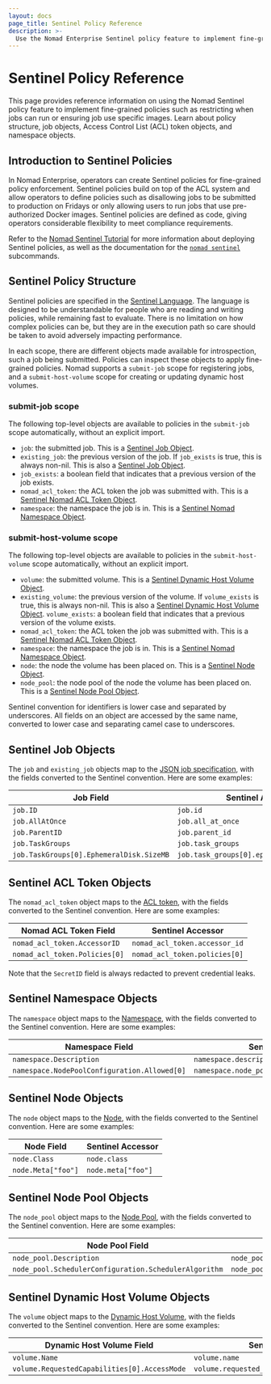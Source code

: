 ```yaml
---
layout: docs
page_title: Sentinel Policy Reference
description: >-
  Use the Nomad Enterprise Sentinel policy feature to implement fine-grained control over jobs, such as restricting when jobs can run or ensuring jobs use specific images. Learn about policy structure, job objects, Access Control List (ACL) token objects, and namespace objects.
---
```


# Sentinel Policy Reference

<EnterpriseAlert product="nomad" />

This page provides reference information on using the Nomad Sentinel policy feature to implement fine-grained policies such as restricting when jobs can run or ensuring job use specific images. Learn about policy structure, job objects, Access Control List (ACL) token objects, and namespace objects.

## Introduction to Sentinel Policies

In Nomad Enterprise, operators can create Sentinel policies for fine-grained
policy enforcement. Sentinel policies build on top of the ACL system and allow
operators to define policies such as disallowing jobs to be submitted to
production on Fridays or only allowing users to run jobs that use pre-authorized
Docker images. Sentinel policies are defined as code, giving operators
considerable flexibility to meet compliance requirements.

Refer to the [Nomad Sentinel Tutorial][] for more information about deploying
Sentinel policies, as well as the documentation for the [`nomad sentinel`][]
subcommands.

## Sentinel Policy Structure

Sentinel policies are specified in the [Sentinel Language][sentinel]. The
language is designed to be understandable for people who are reading and writing
policies, while remaining fast to evaluate. There is no limitation on how
complex policies can be, but they are in the execution path so care should be
taken to avoid adversely impacting performance.

In each scope, there are different objects made available for introspection,
such a job being submitted. Policies can inspect these objects to apply
fine-grained policies. Nomad supports a `submit-job` scope for registering jobs,
and a `submit-host-volume` scope for creating or updating dynamic host volumes.

### submit-job scope

The following top-level objects are available to policies in the `submit-job`
scope automatically, without an explicit import.

* `job`: the submitted job. This is a [Sentinel Job
  Object](#sentinel-job-objects).
* `existing_job`: the previous version of the job. If `job_exists` is true, this
  is always non-nil. This is also a [Sentinel Job
  Object](#sentinel-job-objects).
* `job_exists`: a boolean field that indicates that a previous version of the
  job exists.
* `nomad_acl_token`: the ACL token the job was submitted with. This is a
  [Sentinel Nomad ACL Token Object](#sentinel-acl-token-objects).
* `namespace`: the namespace the job is in. This is a [Sentinel Nomad Namespace
  Object](#sentinel-namespace-objects).

### submit-host-volume scope

The following top-level objects are available to policies in the
`submit-host-volume` scope automatically, without an explicit import.

* `volume`: the submitted volume. This is a [Sentinel Dynamic Host Volume
  Object](#sentinel-dynamic-host-volume-objects).
* `existing_volume`: the previous version of the volume. If `volume_exists` is
  true, this is always non-nil. This is also a [Sentinel Dynamic Host
  Volume Object](#sentinel-dynamic-host-volume-objects). `volume_exists`: a
  boolean field that indicates that a previous version of the volume exists.
* `nomad_acl_token`: the ACL token the job was submitted with. This is a
  [Sentinel Nomad ACL Token Object](#sentinel-acl-token-objects).
* `namespace`: the namespace the job is in. This is a [Sentinel Nomad Namespace
  Object](#sentinel-namespace-objects).
* `node`: the node the volume has been placed on. This is a [Sentinel Node
  Object](#sentinel-node-objects).
* `node_pool`: the node pool of the node the volume has been placed on. This is
  a [Sentinel Node Pool Object](#sentinel-node-pool-objects).

Sentinel convention for identifiers is lower case and separated by underscores.
All fields on an object are accessed by the same name, converted to lower case
and separating camel case to underscores.

## Sentinel Job Objects

The `job` and `existing_job` objects map to the [JSON job specification][], with
the fields converted to the Sentinel convention. Here are some examples:

| Job Field                                | Sentinel Accessor                           |
|------------------------------------------|---------------------------------------------|
| `job.ID`                                 | `job.id`                                    |
| `job.AllAtOnce`                          | `job.all_at_once`                           |
| `job.ParentID`                           | `job.parent_id`                             |
| `job.TaskGroups`                         | `job.task_groups`                           |
| `job.TaskGroups[0].EphemeralDisk.SizeMB` | `job.task_groups[0].ephemeral_disk.size_mb` |

## Sentinel ACL Token Objects

The `nomad_acl_token` object maps to the [ACL token][], with the fields
converted to the Sentinel convention. Here are some examples:

| Nomad ACL Token Field         | Sentinel Accessor             |
|-------------------------------|-------------------------------|
| `nomad_acl_token.AccessorID`  | `nomad_acl_token.accessor_id` |
| `nomad_acl_token.Policies[0]` | `nomad_acl_token.policies[0]` |

Note that the `SecretID` field is always redacted to prevent credential leaks.

## Sentinel Namespace Objects

The `namespace` object maps to the [Namespace][], with the fields converted to
the Sentinel convention. Here are some examples:

| Namespace Field                              | Sentinel Accessor                              |
|----------------------------------------------|------------------------------------------------|
| `namespace.Description`                      | `namespace.description`                        |
| `namespace.NodePoolConfiguration.Allowed[0]` | `namespace.node_pool_configuration.allowed[0]` |

## Sentinel Node Objects

The `node` object maps to the [Node][], with the fields converted to the
Sentinel convention. Here are some examples:

| Node Field         | Sentinel Accessor  |
|--------------------|--------------------|
| `node.Class`       | `node.class`       |
| `node.Meta["foo"]` | `node.meta["foo"]` |

## Sentinel Node Pool Objects

The `node_pool` object maps to the [Node Pool][], with the fields converted to
the Sentinel convention. Here are some examples:

| Node Pool Field                                       | Sentinel Accessor                                       |
|-------------------------------------------------------|---------------------------------------------------------|
| `node_pool.Description`                               | `node_pool.description`                                 |
| `node_pool.SchedulerConfiguration.SchedulerAlgorithm` | `node_pool.scheduler_configuration.scheduler_algorithm` |

## Sentinel Dynamic Host Volume Objects

The `volume` object maps to the [Dynamic Host Volume][], with the fields
converted to the Sentinel convention. Here are some examples:

| Dynamic Host Volume Field                    | Sentinel Accessor                              |
|----------------------------------------------|------------------------------------------------|
| `volume.Name`                                | `volume.name`                                  |
| `volume.RequestedCapabilities[0].AccessMode` | `volume.requested_capabilities[0].access_mode` |


[Nomad Sentinel Tutorial]: /nomad/tutorials/governance-and-policy/sentinel
[`nomad sentinel`]: /nomad/commands/sentinel
[sentinel]: https://docs.hashicorp.com/sentinel
[JSON job specification]: /nomad/api-docs/json-jobs
[ACL token]: https://github.com/hashicorp/nomad/blob/v1.9.4/nomad/structs/structs.go#L13502-L13531
[Namespace]: https://github.com/hashicorp/nomad/blob/v1.9.4/nomad/structs/structs.go#L5578-L5610
[Node]: https://github.com/hashicorp/nomad/blob/v1.9.4/nomad/structs/structs.go#L2086-L2210
[Node Pool]: https://github.com/hashicorp/nomad/blob/v1.9.4/nomad/structs/node_pool.go#L46-L68
[Dynamic Host Volume]: https://github.com/hashicorp/nomad/blob/main/nomad/structs/host_volumes.go#L18-L87
